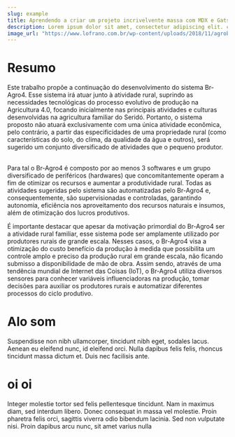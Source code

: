 ```yaml
---
slug: example
title: Aprendendo a criar um projeto incrivelvente massa com MDX e Gatsby
description: Lorem ipsum dolor sit amet, consectetur adipiscing elit. condimentum rhoncus mi. Nulla et vulputate metus, blandit pellentesque lectus. Nullam cursus elit eget nisl dictum vehicula. Aenean vestibulum neque et velit iaculis feugiat. Cras iaculis neque laoreet, suscipit erat sed, feugiat augue.
image_url: "https://www.lofrano.com.br/wp-content/uploads/2018/11/agrobusiness-fernando-lofrano.jpg"
---
```




# Resumo

Este trabalho propõe a continuação do desenvolvimento do sistema Br-Agro4. Esse sistema irá atuar junto à atividade rural, suprindo as necessidades tecnológicas do processo evolutivo de produção na Agricultura 4.0, focando inicialmente nas principais atividades e culturas desenvolvidas na agricultura familiar do Seridó. Portanto, o sistema proposto não atuará exclusivamente com uma única atividade econômica, pelo contrário, a partir das especificidades de uma propriedade rural (como características do solo, do clima, da qualidade da água e outros), será sugerido um conjunto diversificado de atividades que o pequeno produtor.   
<br />

Para tal o Br-Agro4 é composto por ao menos 3 softwares e um grupo diversificado de periféricos (hardwares) que concomitantemente operam a fim de otimizar os recursos e aumentar a produtividade rural. Todas as atividades sugeridas pelo sistema são automatizadas pelo Br-Agro4 e, consequentemente, são supervisionadas e controladas, garantindo autonomia, eficiência nos aproveitamento dos recursos naturais e insumos, além de otimização dos lucros produtivos.
<br />

É importante destacar que apesar da motivação primordial do Br-Agro4  ser a atividade rural familiar, esse sistema pode ser amplamente utilizado por produtores rurais de grande escala. Nesses casos, o Br-Agro4 visa a otimização do custo benefício da produção à medida que possibilita um controle amplo e preciso da produção rural em grande escala, não ficando submisso a disponibilidade de mão de obra. Assim sendo, através de uma tendência mundial de Internet das Coisas (IoT), o Br-Agro4 utiliza diversos sensores para conhecer variáveis influenciadoras na produção, tomar decisões para auxiliar os produtores rurais e automatizar diferentes processos do ciclo produtivo.

# Alo som
Suspendisse non nibh ullamcorper, tincidunt nibh eget, sodales lacus. Aenean eu eleifend nunc, id eleifend orci. 
Nulla dapibus felis felis, rhoncus tincidunt massa dictum et. Duis nec facilisis ante.

# oi oi
Integer molestie tortor sed felis pellentesque tincidunt. Nam in maximus diam, sed interdum libero. Donec consequat in massa vel molestie.
Proin pharetra felis orci, sagittis viverra odio bibendum lacinia. Sed non vulputate nisi. Proin dapibus arcu nunc, sit amet varius nulla 
